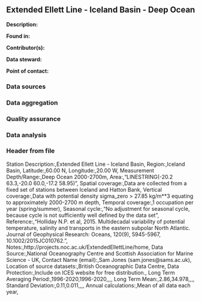 ## Extended Ellett Line - Iceland Basin - Deep Ocean

**Description:** 


**Found in:**

**Contributor(s):**

**Data steward:**

**Point of contact:**

### Data sources

### Data aggregation

### Quality assurance

### Data analysis

### Header from file
Station Description:,Extended Ellett Line - Iceland Basin,
Region:,Iceland Basin,
Latitude:,60.00 N,
Longitude:,20.00 W,
Measurement Depth/Range:,Deep Ocean 2000-2700m,
Area:,"LINESTRING(-20.2 63.3,-20.0 60.0,-17.2 58.95)",
Spatial coverage:,Data are collected from a fixed set of stations between Iceland and Hatton Bank,
Vertical coverage:,Data with potential density  sigma_zero > 27.85 kg/m**3 equating to approximately 2000-2700 m depth,
Temporal coverage:,1 occupation per year (spring/summer),
Seasonal cycle:,"No adjustment for seasonal cycle, because cycle is not sufficiently well defined by the data set",
Reference:,"Holliday N.P. et al, 2015. Multidecadal variability of potential temperature, salinity and transports in the eastern subpolar North Atlantic. Journal of Geophysical Research: Oceans, 120(9), 5945-5967, 10.1002/2015JC010762.",
Notes:,http://projects.noc.ac.uk/ExtendedEllettLine/home,
Data Source:,National Oceanography Centre and Scottish Association for Marine Science - UK,
Contact Name (email):,Sam Jones (sam.jones@sams.ac.uk),
Location of source datasets:,British Oceanographic Data Centre,
Data Protection:,Include on ICES website for free distribution.,
Long Term Averaging Period:,1996-2020,1996-2020,,,,
Long Term Mean:,2.86,34.978,,,,
Standard Deviation:,0.11,0.011,,,,
Annual calculations:,Mean of all data each year,

